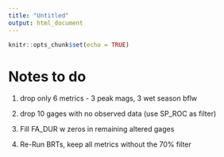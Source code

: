 ```yaml
---
title: "Untitled"
output: html_document
---
```


```r
knitr::opts_chunk$set(echo = TRUE)
```

# Notes to do

1.  drop only 6 metrics - 3 peak mags, 3 wet season bflw

2.  drop 10 gages with no observed data (use SP_ROC as filter)

3.  Fill FA_DUR w zeros in remaining altered gages

4.  Re-Run BRTs, keep all metrics without the 70% filter
